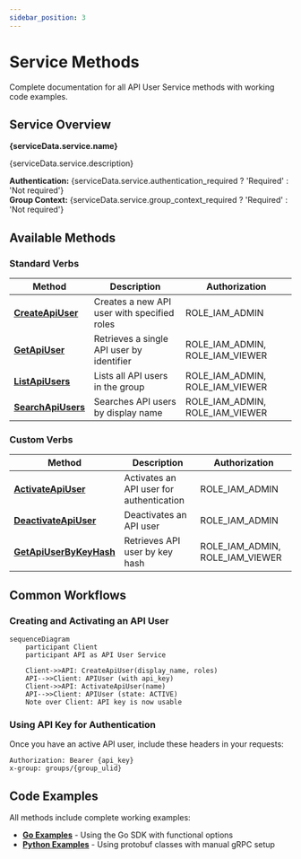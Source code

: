 ```yaml
---
sidebar_position: 3
---
```


# Service Methods

Complete documentation for all API User Service methods with working code examples.


## Service Overview

**{serviceData.service.name}**

{serviceData.service.description}

**Authentication:** {serviceData.service.authentication_required ? 'Required' : 'Not required'}  
**Group Context:** {serviceData.service.group_context_required ? 'Required' : 'Not required'}

## Available Methods

### Standard Verbs

| Method | Description | Authorization |
|--------|-------------|---------------|
| **[CreateApiUser](./create-api-user)** | Creates a new API user with specified roles | ROLE_IAM_ADMIN |
| **[GetApiUser](./get-api-user)** | Retrieves a single API user by identifier | ROLE_IAM_ADMIN, ROLE_IAM_VIEWER |
| **[ListApiUsers](./list-api-users)** | Lists all API users in the group | ROLE_IAM_ADMIN, ROLE_IAM_VIEWER |
| **[SearchApiUsers](./search-api-users)** | Searches API users by display name | ROLE_IAM_ADMIN, ROLE_IAM_VIEWER |

### Custom Verbs

| Method | Description | Authorization |
|--------|-------------|---------------|
| **[ActivateApiUser](./activate-api-user)** | Activates an API user for authentication | ROLE_IAM_ADMIN |
| **[DeactivateApiUser](./deactivate-api-user)** | Deactivates an API user | ROLE_IAM_ADMIN |
| **[GetApiUserByKeyHash](./get-api-user-by-key-hash)** | Retrieves API user by key hash | ROLE_IAM_ADMIN, ROLE_IAM_VIEWER |

## Common Workflows

### Creating and Activating an API User

```mermaid
sequenceDiagram
    participant Client
    participant API as API User Service
    
    Client->>API: CreateApiUser(display_name, roles)
    API-->>Client: APIUser (with api_key)
    Client->>API: ActivateApiUser(name)
    API-->>Client: APIUser (state: ACTIVE)
    Note over Client: API key is now usable
```

### Using API Key for Authentication

Once you have an active API user, include these headers in your requests:

```
Authorization: Bearer {api_key}
x-group: groups/{group_ulid}
```

## Code Examples

All methods include complete working examples:

- **[Go Examples](../examples/go/)** - Using the Go SDK with functional options
- **[Python Examples](../examples/python/)** - Using protobuf classes with manual gRPC setup
